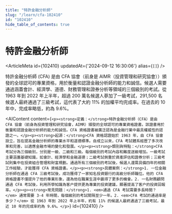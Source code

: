 ```yaml
---
title: "特許金融分析師"
slug: "/learn/cfa-102410"
id: "102410"
hide_table_of_contents: true
---
```



# 特許金融分析師

<ArticleMeta id={102410} updatedAt={'2024-09-12 16:30:06'} alias={`[]`} />
<div className='border-solid border-b border-t-0 my-4 border-[var(--ifm-color-gray-300)]' />

特許金融分析師 (CFA) 是由 CFA 協會（前身是 AIMR（投資管理和研究協會））頒發的全球認可的專業資格，用於衡量和認證金融分析師的能力和誠信。候選人需要通過涵蓋會計、經濟學、道德、財務管理和證券分析等領域的三個級別的考試。從 1963 年到 2022 年上半年，超過 200 萬名候選人蔘加了一級考試，291,500 名候選人最終通過了三級考試，這代表了大約 11% 的加權平均完成率。在過去的 10 年中，完成率略低，約為 9.6%。

<AIContent content={`<p><strong>定義：</strong>特許金融分析師（CFA）是由 CFA 協會（前身為投資管理和研究協會，AIMR）頒發的全球認可的專業資格證書。該證書用於衡量和認證金融分析師的能力和誠信。CFA 資格證書被廣泛認為是金融行業中最具權威性的認證之一。</p><p><strong>起源：</strong>CFA 資格認證始於 1963 年，由 CFA 協會設立，旨在提高金融分析師的專業水平和道德標準。自成立以來，CFA 考試體系經歷了多次改革和完善，以適應金融市場的變化和發展。</p><p><strong>類別與特點：</strong>CFA 考試分為三個級別，分別是一級、二級和三級。每個級別的考試內容和難度逐級增加。一級考試主要涵蓋基礎知識，如會計、經濟學和金融道德；二級考試側重於資產評估和證券分析；三級考試則集中在投資組合管理和財富規劃。通過所有三個級別的考試後，候選人還需具備四年的相關工作經驗，才能獲得 CFA 資格證書。</p><p><strong>具體案例：</strong>1. 一位金融分析師在通過 CFA 三級考試後，成功獲得了一家知名投資銀行的高級分析師職位。他的 CFA 資格證書不僅提升了他的專業形象，還為他在職業生涯中贏得了更多的機會。2. 一名財務顧問通過 CFA 考試後，利用所學知識為客户提供更為專業的投資建議，顯著提高了客户的投資回報率。</p><p><strong>常見問題：</strong>1. <em>通過 CFA 考試需要多長時間？</em> 通常需要 3-4 年時間，每個級別的考試間隔至少一年。2. <em>CFA 考試的通過率是多少？</em> 從 1963 年到 2022 年上半年，約有 11% 的候選人最終通過了三級考試，最近 10 年的完成率約為 9.6%。</p>`} id={102410} />
